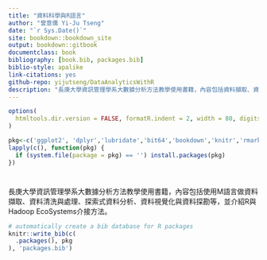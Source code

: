 ```yaml
--- 
title: "資料科學與R語言"
author: "曾意儒 Yi-Ju Tseng"
date: "`r Sys.Date()`"
site: bookdown::bookdown_site
output: bookdown::gitbook
documentclass: book
bibliography: [book.bib, packages.bib]
biblio-style: apalike
link-citations: yes
github-repo: yijutseng/DataAnalyticsWithR
description: "長庚大學資訊管理學系大數據分析方法教學使用書籍，內容包括資料擷取、資料清洗與處理、探索式資料分析、資料視覺化與資料探勘，並介紹R與Hadoop EcoSystems介接方法等。"
---
```

```r
options(
  htmltools.dir.version = FALSE, formatR.indent = 2, width = 80, digits = 4
)

pkg<-c('ggplot2', 'dplyr','lubridate','bit64','bookdown','knitr','rmarkdown','RCurl','data.table','stringr','reshape2')
lapply(c(), function(pkg) {
  if (system.file(package = pkg) == '') install.packages(pkg)
})
```

# {- #preface}
長庚大學資訊管理學系大數據分析方法教學使用書籍，內容包括使用M語言做資料擷取、資料清洗與處理、探索式資料分析、資料視覺化與資料探勘等，並介紹R與Hadoop EcoSystems介接方法。


```r
# automatically create a bib database for R packages
knitr::write_bib(c(
  .packages(), pkg
), 'packages.bib')
```
